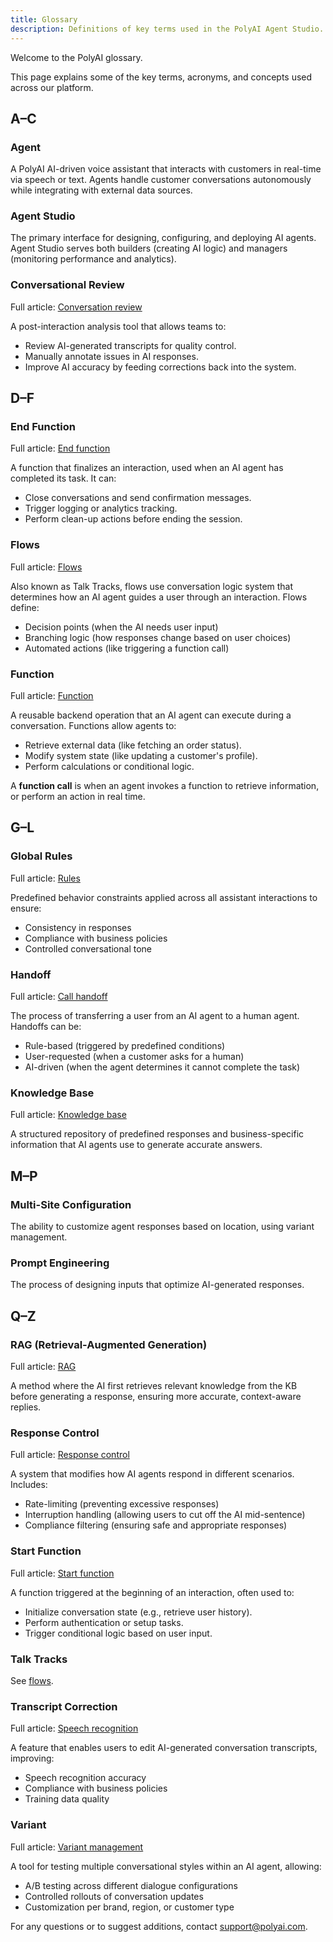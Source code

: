 ```yaml
---
title: Glossary
description: Definitions of key terms used in the PolyAI Agent Studio.
---
```


Welcome to the PolyAI glossary.

This page explains some of the key terms, acronyms, and concepts used across our platform.

## A–C


### Agent
A PolyAI AI-driven voice assistant that interacts with customers in real-time via speech or text. Agents handle customer conversations autonomously while integrating with external data sources.

### Agent Studio
The primary interface for designing, configuring, and deploying AI agents. Agent Studio serves both builders (creating AI logic) and managers (monitoring performance and analytics).

### Conversational Review

Full article: [Conversation review](/analytics/conversation/review)

A post-interaction analysis tool that allows teams to:
- Review AI-generated transcripts for quality control.
- Manually annotate issues in AI responses.
- Improve AI accuracy by feeding corrections back into the system.


## D–F

### End Function

Full article: [End function](/function/end-function)

A function that finalizes an interaction, used when an AI agent has completed its task. It can:
- Close conversations and send confirmation messages.
- Trigger logging or analytics tracking.
- Perform clean-up actions before ending the session.

### Flows

Full article: [Flows](/flows/introduction)

Also known as Talk Tracks, flows use conversation logic system that determines how an AI agent guides a user through an interaction. Flows define:
- Decision points (when the AI needs user input)
- Branching logic (how responses change based on user choices)
- Automated actions (like triggering a function call)

### Function

Full article: [Function](/function/introduction)

A reusable backend operation that an AI agent can execute during a conversation. Functions allow agents to:
- Retrieve external data (like fetching an order status).
- Modify system state (like updating a customer's profile).
- Perform calculations or conditional logic.

A **function call** is when an agent invokes a function to retrieve information, or perform an action in real time.

## G–L

### Global Rules

Full article: [Rules](/agent-settings/rules)

Predefined behavior constraints applied across all assistant interactions to ensure:
- Consistency in responses
- Compliance with business policies
- Controlled conversational tone

### Handoff

Full article: [Call handoff](/call-handoff/introduction)

The process of transferring a user from an AI agent to a human agent. Handoffs can be:
- Rule-based (triggered by predefined conditions)
- User-requested (when a customer asks for a human)
- AI-driven (when the agent determines it cannot complete the task)

### Knowledge Base

Full article: [Knowledge base](/knowledge-base/introduction)

A structured repository of predefined responses and business-specific information that AI agents use to generate accurate answers.

## M–P

### Multi-Site Configuration
The ability to customize agent responses based on location, using variant management.

### Prompt Engineering
The process of designing inputs that optimize AI-generated responses.

## Q–Z

### RAG (Retrieval-Augmented Generation)

Full article: [RAG](/knowledge-base/RAG/introduction)

A method where the AI first retrieves relevant knowledge from the KB before generating a response, ensuring more accurate, context-aware replies.

### Response Control

Full article: [Response control](/response-control/introduction)

A system that modifies how AI agents respond in different scenarios. Includes:
- Rate-limiting (preventing excessive responses)
- Interruption handling (allowing users to cut off the AI mid-sentence)
- Compliance filtering (ensuring safe and appropriate responses)

### Start Function

Full article: [Start function](/function/start-function)

A function triggered at the beginning of an interaction, often used to:
- Initialize conversation state (e.g., retrieve user history).
- Perform authentication or setup tasks.
- Trigger conditional logic based on user input.

### Talk Tracks

See [flows](#flows).

### Transcript Correction

Full article: [Speech recognition](/speech-recognition/introduction#transcript-corrections)

A feature that enables users to edit AI-generated conversation transcripts, improving:
- Speech recognition accuracy
- Compliance with business policies
- Training data quality

### Variant

Full article: [Variant management](/variant-management/introduction)

A tool for testing multiple conversational styles within an AI agent, allowing:
- A/B testing across different dialogue configurations
- Controlled rollouts of conversation updates
- Customization per brand, region, or customer type

For any questions or to suggest additions, contact [support@polyai.com](mailto:support@polyai.com).